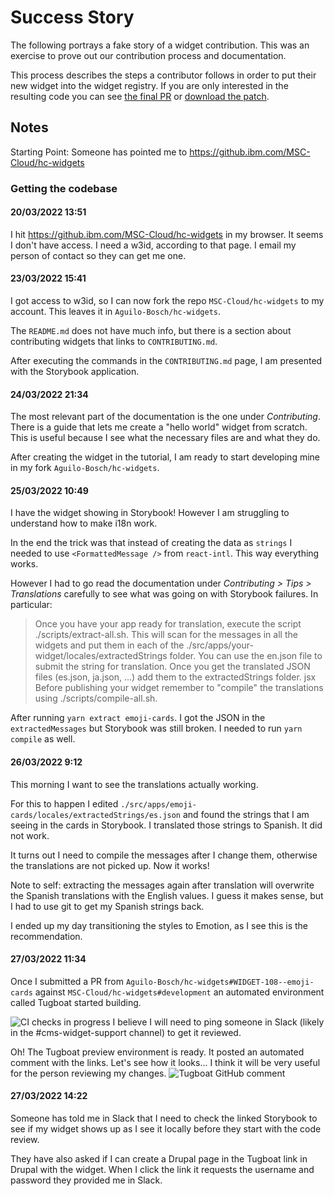 
<Meta title="Documentation/Contributing/Success Story" />

# Success Story

The following portrays a fake story of a widget contribution. This was an exercise to prove out our contribution process
and documentation.

This process describes the steps a contributor follows in order to put their new widget into the widget registry. If you
are only interested in the resulting code you can see [the final PR](https://github.ibm.com/MSC-Cloud/hc-widgets/pull/39)
or <a target="_blank" rel="nofollow noreferrer noopener" href="./docs/emoji-trading-cards--patch.zip">download the patch</a>.

## Notes
<!-- Document what you have done -->
Starting Point: Someone has pointed me to https://github.ibm.com/MSC-Cloud/hc-widgets

### Getting the codebase
#### 20/03/2022 13:51
I hit https://github.ibm.com/MSC-Cloud/hc-widgets in my browser. It seems I don't have access. I need a w3id, according to that page. I email my person of contact so they can get me one.
#### 23/03/2022 15:41
I got access to w3id, so I can now fork the repo `MSC-Cloud/hc-widgets` to my account. This leaves it in `Aguilo-Bosch/hc-widgets`.

The `README.md` does not have much info, but there is a section about contributing widgets that links to `CONTRIBUTING.md`.

After executing the commands in the `CONTRIBUTING.md` page, I am presented with the Storybook application.

#### 24/03/2022 21:34
The most relevant part of the documentation is the one under _Contributing_. There is a guide that lets me create a "hello world" widget from scratch. This is useful because I see what the necessary files are and what they do.

After creating the widget in the tutorial, I am ready to start developing mine in my fork `Aguilo-Bosch/hc-widgets`.

#### 25/03/2022 10:49
I have the widget showing in Storybook! However I am struggling to understand how to make i18n work.

In the end the trick was that instead of creating the data as `strings` I needed to use `<FormattedMessage />` from `react-intl`. This way everything works.

However I had to go read the documentation under _Contributing > Tips > Translations_ carefully to see what was going on with Storybook failures. In particular:

> Once you have your app ready for translation, execute the script ./scripts/extract-all.sh. This will scan for the messages in all the widgets and put them in each of the ./src/apps/your-widget/locales/extractedStrings folder. You can use the en.json file to submit the string for translation. Once you get the translated JSON files (es.json, ja.json, ...) add them to the extractedStrings folder. jsx
> Before publishing your widget remember to "compile" the translations using ./scripts/compile-all.sh.

After running `yarn extract emoji-cards`. I got the JSON in the `extractedMessages` but Storybook was still broken. I needed to run `yarn compile` as well.

#### 26/03/2022 9:12

This morning I want to see the translations actually working.

For this to happen I edited `./src/apps/emoji-cards/locales/extractedStrings/es.json` and found the strings that I am seeing in the cards in Storybook. I translated those strings to Spanish. It did not work.

It turns out I need to compile the messages after I change them, otherwise the translations are not picked up. Now it works!

Note to self: extracting the messages again after translation will overwrite the Spanish translations with the English values. I guess it makes sense, but I had to use git to get my Spanish strings back.

I ended up my day transitioning the styles to Emotion, as I see this is the recommendation.

#### 27/03/2022 11:34
Once I submitted a PR from `Aguilo-Bosch/hc-widgets#WIDGET-108--emoji-cards` against `MSC-Cloud/hc-widgets#development` an automated environment called Tugboat started building.

![CI checks in progress](./docs/ci-checks-in-progress.png)
I believe I will need to ping someone in Slack (likely in the #cms-widget-support channel) to get it reviewed.

Oh! The Tugboat preview environment is ready. It posted an automated comment with the links. Let's see how it looks... I think it will be very useful for the person reviewing my changes.
![Tugboat GitHub comment](./docs/tugboat-gh-comment.png)

#### 27/03/2022 14:22
Someone has told me in Slack that I need to check the linked Storybook to see if my widget shows up as I see it locally before they start with the code review.

They have also asked if I can create a Drupal page in the Tugboat link in Drupal with the widget. When I click the link it requests the username and password they provided me in Slack.
